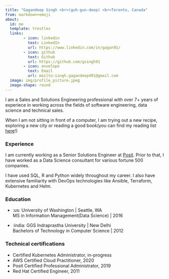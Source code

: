 ```yaml
---
title: "Gagandeep Singh <br>(guh-gun-deep) <br>Toronto, Canada"
from: markdown+emoji
about:
  id: me
  template: trestles
  links:
        - icon: linkedin
          text: LinkedIn
          url: https://www.linkedin.com/in/gagan91/
        - icon: github
          text: Github
          url: https://github.com/gsingh91
        - icon: envelope
          text: Email
          url: mailto:singh.gagandeep491@gmail.com 
  image: img/profile_picture.jpeg
  image-shape: round
---
```


:::{#me}

I am a Sales and Solutions Engineering professional with over 7+ years of experiece in working across the fields of software engineering, data science and technical sales.

When I am not sitting in front of a computer, I am trying out a new recipe, exploring a new city or reading a good book(you can find my reading list [here](https://www.goodreads.com/review/list/118346415-gagandeep-singh?ref=nav_mybooks&shelf=read)!)

### Experience

I am currently working as a Senior Solutions Engineer at [Posit](https://posit.co/). Prior to that, I have worked as a Data Science consultant for various fortune 500 companies.

I have used SQL, R and Python widely throughout my career. I also have extensive familiarity with DevOps technologies like Ansible, Terraform, Kubernetes and Helm.

### Education

- :us: University of Washington | Seattle, WA
<br>MS in Information Management(Data Science) | 2016

- :india: GGS Indraprastha University | New Delhi
<br>Bachelors of Technology in Computer Science | 2012

### Technical certifications


- Certified Kubernetes Administrator, in-progress
- AWS Certified Cloud Practitioner, 2020
- Posit Certified Professional Administrator, 2019
- Red Hat Certified Engineer, 2011

:::

